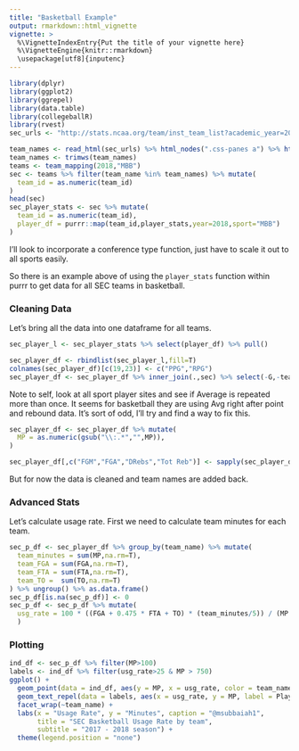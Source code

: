 ```yaml
---
title: "Basketball Example"
output: rmarkdown::html_vignette
vignette: >
  %\VignetteIndexEntry{Put the title of your vignette here}
  %\VignetteEngine{knitr::rmarkdown}
  \usepackage[utf8]{inputenc}
---
```


```r
library(dplyr)
library(ggplot2)
library(ggrepel)
library(data.table)
library(collegeballR)
library(rvest)
sec_urls <- "http://stats.ncaa.org/team/inst_team_list?academic_year=2018&conf_id=911&division=1&sport_code=MBB"

team_names <- read_html(sec_urls) %>% html_nodes(".css-panes a") %>% html_text()
team_names <- trimws(team_names)
teams <- team_mapping(2018,"MBB")
sec <- teams %>% filter(team_name %in% team_names) %>% mutate(
  team_id = as.numeric(team_id)
)
head(sec)
sec_player_stats <- sec %>% mutate(
  team_id = as.numeric(team_id),
  player_df = purrr::map(team_id,player_stats,year=2018,sport="MBB")
)

```

I'll look to incorporate a conference type function, just have to scale it out to all sports easily. 

So there is an example above of using the `player_stats` function within purrr to get data for all SEC teams in basketball. 

### Cleaning Data

Let's bring all the data into one dataframe for all teams. 

```r
sec_player_l <- sec_player_stats %>% select(player_df) %>% pull()

sec_player_df <- rbindlist(sec_player_l,fill=T) 
colnames(sec_player_df)[c(19,23)] <- c("PPG","RPG")
sec_player_df <- sec_player_df %>% inner_join(.,sec) %>% select(-G,-team_id)
```


Note to self, look at all sport player sites and see if Average is repeated more than once. It seems for basketball they are using Avg right after point and rebound data. It's sort of odd, I'll try and find a way to fix this. 

```r
sec_player_df <- sec_player_df %>% mutate(
  MP = as.numeric(gsub("\\:.*","",MP)),
)

sec_player_df[,c("FGM","FGA","DRebs","Tot Reb")] <- sapply(sec_player_df[,c("FGM","FGA","DRebs","Tot Reb")],as.numeric)
```

But for now the data is cleaned and team names are added back. 

### Advanced Stats 

Let's calculate usage rate. First we need to calculate team minutes for each team. 

```r
sec_p_df <- sec_player_df %>% group_by(team_name) %>% mutate(
  team_minutes = sum(MP,na.rm=T),
  team_FGA = sum(FGA,na.rm=T),
  team_FTA = sum(FTA,na.rm=T),
  team_TO =  sum(TO,na.rm=T)
) %>% ungroup() %>% as.data.frame()
sec_p_df[is.na(sec_p_df)] <- 0
sec_p_df <- sec_p_df %>% mutate(
  usg_rate = 100 * ((FGA + 0.475 * FTA + TO) * (team_minutes/5)) / (MP * (team_FGA + 0.475 * team_FTA + team_TO))
  )
```


### Plotting 

```r
ind_df <- sec_p_df %>% filter(MP>100)
labels <- ind_df %>% filter(usg_rate>25 & MP > 750)
ggplot() +
  geom_point(data = ind_df, aes(y = MP, x = usg_rate, color = team_name)) + theme_bw() +
  geom_text_repel(data = labels, aes(x = usg_rate, y = MP, label = Player)) +
  facet_wrap(~team_name) + 
  labs(x = "Usage Rate", y = "Minutes", caption = "@msubbaiah1",
       title = "SEC Basketball Usage Rate by team",
       subtitle = "2017 - 2018 season") + 
  theme(legend.position = "none")
  
```

